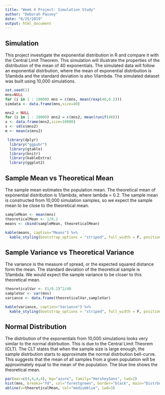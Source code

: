 ---
title: "Week 4 Project: Simulation Study"
author: "Deborah Passey"
date: "6/25/2019"
output: html_document
---
 
## Simulation 

This project investigate the exponential distribution in R and compare it with the Central Limit Theorem. This simulation will illustrate the properties of the distribution of the mean of 40 exponentials. The simulated data will follow an exponential distrbution, where the mean of exponential distribution is 1/lambda and the standard deviation is also 1/lambda. The simulated dataset was built using 10,000 simulations.        

```{r data, include=FALSE}

set.seed(1)
mns=NULL
for (i in 1 : 10000) mns = c(mns, mean(rexp(40,0.2)))
simdata <- data.frame(mns,size=40)

mns2 = NULL
for (i in 1 : 10000) mns2 = c(mns2, mean(runif(40)))
x <- data.frame(mns2,size=10000)
s <- sd(x$mns2)
m <- mean(x$mns2)

 library(dplyr)
  library("ggpubr")
  library(gtable)
  library(knitr)
  library(kableExtra)
  library(ggplot2)

```



## Sample Mean vs Theoretical Mean    
The sample mean estimates the population mean. The theoretical mean of exponential distribution is 1/lambda, where lambda = 0.2. The sample mean is constructed from 10,000 simulation samples, so we expect the sample mean to be close to the theoretical mean.    
  
```{r theoretical mean}
sampleMean <- mean(mns)
theoreticalMean <- 1/0.2
means <- cbind(sampleMean, theoreticalMean)
```  

``` {r meantable, echo=FALSE, results='asis'}
kable(means, caption="Means") %>%
  kable_styling(bootstrap_options = "striped", full_width = F, position = "left")
```

## Sample Variance vs Theoretical Variance    
The variance is the measure of spread, or the expected squared distance form the mean. The standard deviation of the theoretical sample is 1/lambda. We would expect the sample variance to be closer to this theoretical mean. 
  
```{r sample variance}
theoreticalVar <- (1/0.2)^2/40
sampleVar <- var(mns)
variance <- data.frame(theoreticalVar,sampleVar)
```  

``` {r vartable, echo=FALSE, results='asis'}
kable(variance, caption="Variance") %>%
  kable_styling(bootstrap_options = "striped", full_width = F, position = "left")
```  
  
  
  
    
    
## Normal Distribution   
The distrbution of the exponentials from 10,000 simulations looks very similar to the normal distrbution. This is due to the Central Limit Theorem (CLT). The CLT states that when the sample size is large enough, the sample distrbution starts to approximate the normal distrbution bell-curve. This suggests that the mean of all samples from a given population will be approximately equal to the mean of the population. The blue line shows the theoretical mean.    
        
        
```{r normal distribution, fig.height=4, fig.width=8}

par(mar=c(4,4,4,4), bg="azure", family="HersheySans", lwd=2)
hist(mns, breaks="fd", col="forestgreen", border="black", main="Distrbution of Exponentials from 10,000 Simulations", xlab="Exponentials") 
abline(v=theoreticalMean, col="mediumblue", lwd=3)

```  
